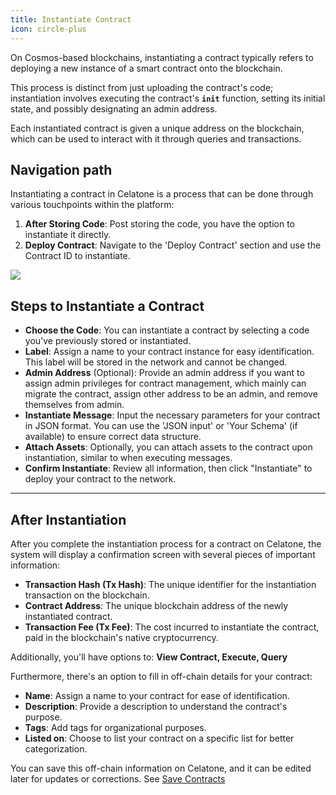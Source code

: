 ```yaml
---
title: Instantiate Contract
icon: circle-plus
---
```


On Cosmos-based blockchains, instantiating a contract typically refers to deploying a new instance of a smart contract onto the blockchain.

This process is distinct from just uploading the contract's code; instantiation involves executing the contract's **`init`** function, setting its initial state, and possibly designating an admin address.

Each instantiated contract is given a unique address on the blockchain, which can be used to interact with it through queries and transactions.

## Navigation path

Instantiating a contract in Celatone is a process that can be done through various touchpoints within the platform:

1. **After Storing Code**: Post storing the code, you have the option to instantiate it directly.
1. **Deploy Contract**: Navigate to the 'Deploy Contract' section and use the Contract ID to instantiate.

<Frame>
    <img src="/images/user-docs/pages/instantiate-from-code.jpg" />
</Frame>

## Steps to Instantiate a Contract

- **Choose the Code**: You can instantiate a contract by selecting a code you've previously stored or instantiated.
- **Label**: Assign a name to your contract instance for easy identification. This label will be stored in the network and cannot be changed.
- **Admin Address** (Optional): Provide an admin address if you want to assign admin privileges for contract management, which mainly can migrate the contract, assign other address to be an admin, and remove themselves from admin.
- **Instantiate Message**: Input the necessary parameters for your contract in JSON format. You can use the 'JSON input' or 'Your Schema' (if available) to ensure correct data structure.
- **Attach Assets**: Optionally, you can attach assets to the contract upon instantiation, similar to when executing messages.
- **Confirm Instantiate**: Review all information, then click "Instantiate" to deploy your contract to the network.

---

## After Instantiation

After you complete the instantiation process for a contract on Celatone, the system will display a confirmation screen with several pieces of important information:

- **Transaction Hash (Tx Hash)**: The unique identifier for the instantiation transaction on the blockchain.
- **Contract Address**: The unique blockchain address of the newly instantiated contract.
- **Transaction Fee (Tx Fee)**: The cost incurred to instantiate the contract, paid in the blockchain's native cryptocurrency.

Additionally, you'll have options to: **View Contract, Execute, Query**

Furthermore, there's an option to fill in off-chain details for your contract:

- **Name**: Assign a name to your contract for ease of identification.
- **Description**: Provide a description to understand the contract's purpose.
- **Tags**: Add tags for organizational purposes.
- **Listed on**: Choose to list your contract on a specific list for better categorization.

You can save this off-chain information on Celatone, and it can be edited later for updates or corrections. See [Save Contracts](https://docs.alleslabs.com/developers/cosmwasm/contracts/organize#saving-contract-for-later-use)
